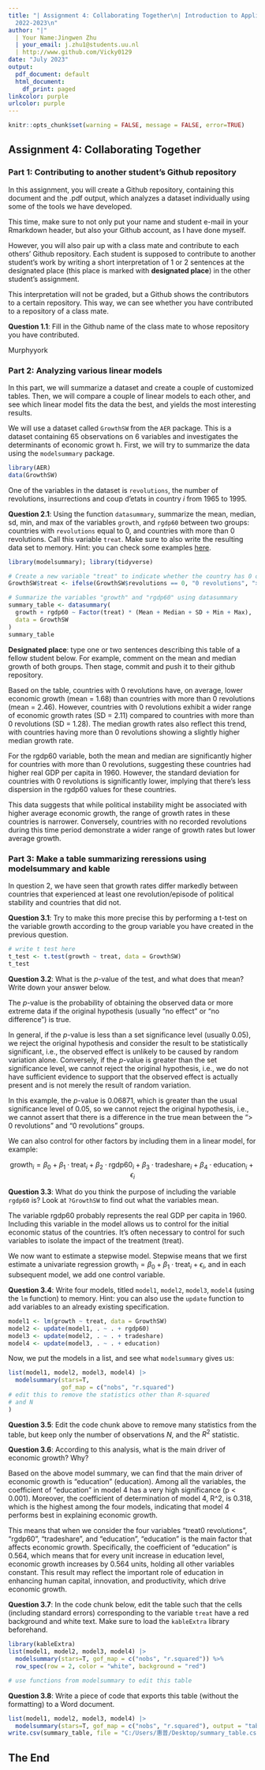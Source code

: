 ```yaml
---
title: "| Assignment 4: Collaborating Together\n| Introduction to Applied Data Science\n|
  2022-2023\n"
author: "|"
  | Your Name:Jingwen Zhu
  | your_email: j.zhu1@students.uu.nl
  | http://www.github.com/Vicky0129
date: "July 2023"
output:
  pdf_document: default
  html_document:
    df_print: paged
linkcolor: purple
urlcolor: purple
---
```


```r
knitr::opts_chunk$set(warning = FALSE, message = FALSE, error=TRUE)
```

## Assignment 4: Collaborating Together 

### Part 1: Contributing to another student's Github repository

In this assignment, you will create a Github repository, containing this document and the .pdf output, which analyzes a dataset individually using some of the tools we have developed. 

This time, make sure to not only put your name and student e-mail in your Rmarkdown header, but also your Github account, as I have done myself. 

However, you will also pair up with a class mate and contribute to each others' Github repository. Each student is supposed to contribute to another student's work by writing a short interpretation of 1 or 2 sentences at the designated place (this place is marked with **designated place**) in the other student's assignment. 

This interpretation will not be graded, but a Github shows the contributors to a certain repository. This way, we can see whether you have contributed to a repository of a class mate. 

**Question 1.1**: Fill in the Github name of the class mate to whose repository you have contributed. 

Murphyyork

### Part 2: Analyzing various linear models

In this part, we will summarize a dataset and create a couple of customized tables. Then, we will compare a couple of linear models to each other, and see which linear model fits the data the best, and yields the most interesting results.

We will use a dataset called `GrowthSW` from the `AER` package. This is a dataset containing 65 observations on 6 variables and investigates the determinants of economic growt
h. First, we will try to summarize the data using the `modelsummary` package. 

```r
library(AER)
data(GrowthSW)
```

One of the variables in the dataset is `revolutions`, the number of revolutions, insurrections and coup d'etats in country $i$ from 1965 to 1995.

**Question 2.1**: Using the function `datasummary`, summarize the mean, median, sd, min, and max of the variables `growth`, and `rgdp60` between two groups: countries with `revolutions` equal to 0, and countries with more than 0 revolutions. Call this variable `treat`. Make sure to also write the resulting data set to memory. Hint: you can check some examples [here](https://vincentarelbundock.github.io/modelsummary/articles/datasummary.html#datasummary).

```r
library(modelsummary); library(tidyverse)

# Create a new variable "treat" to indicate whether the country has 0 or more than 0 revolutions
GrowthSW$treat <- ifelse(GrowthSW$revolutions == 0, "0 revolutions", "> 0 revolutions")

# Summarize the variables "growth" and "rgdp60" using datasummary
summary_table <- datasummary(
  growth + rgdp60 ~ Factor(treat) * (Mean + Median + SD + Min + Max), 
  data = GrowthSW
)
summary_table

```


**Designated place**: type one or two sentences describing this table of a fellow student below. For example, comment on the mean and median growth of both groups. Then stage, commit and push it to their github repository. 

Based on the table, countries with 0 revolutions have, on average, lower economic growth (mean = 1.68) than countries with more than 0 revolutions (mean = 2.46). However, countries with 0 revolutions exhibit a wider range of economic growth rates (SD = 2.11) compared to countries with more than 0 revolutions (SD = 1.28). The median growth rates also reflect this trend, with countries having more than 0 revolutions showing a slightly higher median growth rate.

For the rgdp60 variable, both the mean and median are significantly higher for countries with more than 0 revolutions, suggesting these countries had higher real GDP per capita in 1960. However, the standard deviation for countries with 0 revolutions is significantly lower, implying that there's less dispersion in the rgdp60 values for these countries.

This data suggests that while political instability might be associated with higher average economic growth, the range of growth rates in these countries is narrower. Conversely, countries with no recorded revolutions during this time period demonstrate a wider range of growth rates but lower average growth.

### Part 3: Make a table summarizing reressions using modelsummary and kable

In question 2, we have seen that growth rates differ markedly between countries that experienced at least one revolution/episode of political stability and countries that did not. 

**Question 3.1**: Try to make this more precise this by performing a t-test on the variable growth according to the group variable you have created in the previous question. 

```r
# write t test here
t_test <- t.test(growth ~ treat, data = GrowthSW)
t_test

```

**Question 3.2**: What is the $p$-value of the test, and what does that mean? Write down your answer below.

The $p$-value is the probability of obtaining the observed data or more extreme data if the original hypothesis (usually "no effect" or "no difference") is true.

In general, if the $p$-value is less than a set significance level (usually 0.05), we reject the original hypothesis and consider the result to be statistically significant, i.e., the observed effect is unlikely to be caused by random variation alone. Conversely, if the $p$-value is greater than the set significance level, we cannot reject the original hypothesis, i.e., we do not have sufficient evidence to support that the observed effect is actually present and is not merely the result of random variation.

In this example, the $p$-value is 0.06871, which is greater than the usual significance level of 0.05, so we cannot reject the original hypothesis, i.e., we cannot assert that there is a difference in the true mean between the "> 0 revolutions" and "0 revolutions" groups.


We can also control for other factors by including them in a linear model, for example:

$$
\text{growth}_i = \beta_0 + \beta_1 \cdot \text{treat}_i + \beta_2 \cdot \text{rgdp60}_i + \beta_3 \cdot \text{tradeshare}_i + \beta_4 \cdot \text{education}_i + \epsilon_i
$$


**Question 3.3**: What do you think the purpose of including the variable `rgdp60` is? Look at `?GrowthSW` to find out what the variables mean. 

The variable rgdp60 probably represents the real GDP per capita in 1960. Including this variable in the model allows us to control for the initial economic status of the countries. It's often necessary to control for such variables to isolate the impact of the treatment (treat).

We now want to estimate a stepwise model. Stepwise means that we first estimate a univariate regression $\text{growth}_i = \beta_0 + \beta_1 \cdot \text{treat}_i + \epsilon_i$, and in each subsequent model, we add one control variable. 

**Question 3.4**: Write four models, titled `model1`, `model2`, `model3`, `model4` (using the `lm` function) to memory. Hint: you can also use the `update` function to add variables to an already existing specification.

```r

model1 <- lm(growth ~ treat, data = GrowthSW)
model2 <- update(model1, . ~ . + rgdp60)
model3 <- update(model2, . ~ . + tradeshare)
model4 <- update(model3, . ~ . + education)


```

Now, we put the models in a list, and see what `modelsummary` gives us:

```r

list(model1, model2, model3, model4) |>
  modelsummary(stars=T,
               gof_map = c("nobs", "r.squared")
# edit this to remove the statistics other than R-squared
# and N
) 


```

**Question 3.5**: Edit the code chunk above to remove many statistics from the table, but keep only the number of observations $N$, and the $R^2$ statistic. 

**Question 3.6**: According to this analysis, what is the main driver of economic growth? Why?

Based on the above model summary, we can find that the main driver of economic growth is "education" (education). Among all the variables, the coefficient of "education" in model 4 has a very high significance (p < 0.001). Moreover, the coefficient of determination of model 4, R^2, is 0.318, which is the highest among the four models, indicating that model 4 performs best in explaining economic growth.

This means that when we consider the four variables "treat0 revolutions", "rgdp60", "tradeshare", and "education", "education" is the main factor that affects economic growth. Specifically, the coefficient of "education" is 0.564, which means that for every unit increase in education level, economic growth increases by 0.564 units, holding all other variables constant. This result may reflect the important role of education in enhancing human capital, innovation, and productivity, which drive economic growth.

**Question 3.7**: In the code chunk below, edit the table such that the cells (including standard errors) corresponding to the variable `treat` have a red background and white text. Make sure to load the `kableExtra` library beforehand.

```r
library(kableExtra)
list(model1, model2, model3, model4) |>
  modelsummary(stars=T, gof_map = c("nobs", "r.squared")) %>%
  row_spec(row = 2, color = "white", background = "red")

# use functions from modelsummary to edit this table
```

**Question 3.8**: Write a piece of code that exports this table (without the formatting) to a Word document. 

```r

list(model1, model2, model3, model4) |>
  modelsummary(stars=T, gof_map = c("nobs", "r.squared"), output = "table.docx")
write.csv(summary_table, file = "C:/Users/惠普/Desktop/summary_table.csv")
```

## The End
